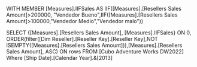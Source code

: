 WITH MEMBER [Measures].IIFSales AS 
IIF([Measures].[Resellers Sales Amount]>200000,
"Vendedor Bueno",IIF([Measures].[Resellers Sales Amount]>100000,"Vendedor Medio","Vendedor malo"))

SELECT {[Measures].[Resellers Sales Amount], [Measures].IIFSales} ON 0,
ORDER(filter([Dim Reseller].[Reseller Key].[Reseller Key],NOT ISEMPTY([Measures].[Resellers Sales Amount])),[Measures].[Resellers Sales Amount], ASC) ON rows
FROM [Cubo Adventure Works DW2022]
Where [Ship Date].[Calendar Year].&[2013]
